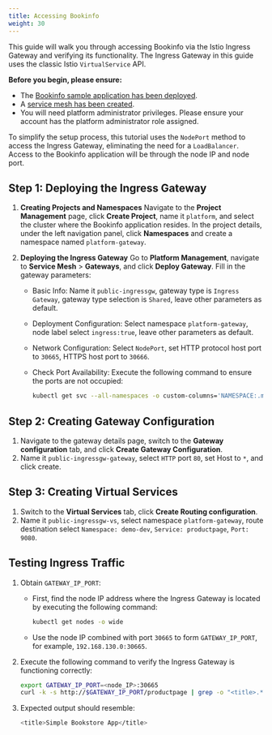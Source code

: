 ```yaml
---
title: Accessing Bookinfo
weight: 30
---
```


This guide will walk you through accessing Bookinfo via the Istio Ingress Gateway and verifying its functionality. The Ingress Gateway in this guide uses the classic Istio `VirtualService` API.

**Before you begin, please ensure:**

- The [Bookinfo sample application has been deployed](./deploy-bookinfo.mdx).
- A [service mesh has been created](../install/create_service_mesh/index.mdx).
- You will need platform administrator privileges. Please ensure your account has the platform administrator role assigned.

To simplify the setup process, this tutorial uses the `NodePort` method to access the Ingress Gateway, eliminating the need for a `LoadBalancer`. Access to the Bookinfo application will be through the node IP and node port.

## Step 1: Deploying the Ingress Gateway

1. **Creating Projects and Namespaces**
   Navigate to the **Project Management** page, click **Create Project**, name it `platform`, and select the cluster where the Bookinfo application resides.
   In the project details, under the left navigation panel, click **Namespaces** and create a namespace named `platform-gateway`.

2. **Deploying the Ingress Gateway**
   Go to **Platform Management**, navigate to **Service Mesh** > **Gateways**, and click **Deploy Gateway**. Fill in the gateway parameters:

   - Basic Info: Name it `public-ingressgw`, gateway type is `Ingress Gateway`, gateway type selection is `Shared`, leave other parameters as default.
   - Deployment Configuration: Select namespace `platform-gateway`, node label select `ingress:true`, leave other parameters as default.
   - Network Configuration: Select `NodePort`, set HTTP protocol host port to `30665`, HTTPS host port to `30666`.
   - Check Port Availability: Execute the following command to ensure the ports are not occupied:

     ```bash
     kubectl get svc --all-namespaces -o custom-columns='NAMESPACE:.metadata.namespace,NAME:.metadata.name,TYPE:.spec.type,NODEPORT:.spec.ports[*].nodePort' | grep NodePort
     ```

## Step 2: Creating Gateway Configuration

1. Navigate to the gateway details page, switch to the **Gateway configuration** tab, and click **Create Gateway Configuration**.
2. Name it `public-ingressgw-gateway`, select `HTTP` port `80`, set Host to `*`, and click create.

## Step 3: Creating Virtual Services

1. Switch to the **Virtual Services** tab, click **Create Routing configuration**.
2. Name it `public-ingressgw-vs`, select namespace `platform-gateway`, route destination select `Namespace: demo-dev`, `Service: productpage`, `Port: 9080`.

## Testing Ingress Traffic

1. Obtain `GATEWAY_IP_PORT`:
   - First, find the node IP address where the Ingress Gateway is located by executing the following command:

     ```bash
     kubectl get nodes -o wide
     ```

   - Use the node IP combined with port `30665` to form `GATEWAY_IP_PORT`, for example, `192.168.130.0:30665`.

2. Execute the following command to verify the Ingress Gateway is functioning correctly:

   ```bash
   export GATEWAY_IP_PORT=<node_IP>:30665
   curl -k -s http://$GATEWAY_IP_PORT/productpage | grep -o "<title>.*</title>"
   ```

3. Expected output should resemble:

   ```bash
   <title>Simple Bookstore App</title>
   ```
